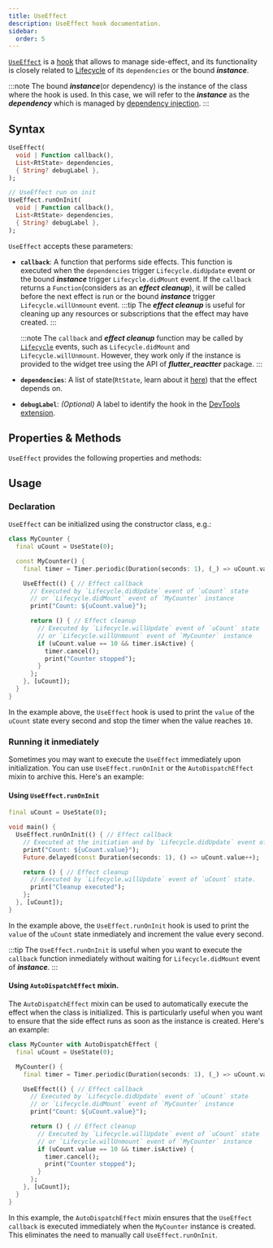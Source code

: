 ```yaml
---
title: UseEffect
description: UseEffect hook documentation.
sidebar:
  order: 5
---
```



<HT><a href="https://pub.dev/documentation/reactter/latest/reactter/UseEffect-class.html" target="_blank">`UseEffect`</a></HT> is a [hook](/reactter/core_concepts/hooks) that allows to manage side-effect, and its functionality is closely related to <HT>[Lifecycle](/reactter/core_concepts/lifecycle)</HT> of its `dependencies` or the bound **_instance_**.

:::note
The bound _**instance**_(or dependency) is the instance of the class where the hook is used.
In this case, we will refer to the _**instance**_ as the _**dependency**_ which is managed by [dependency injection](/reactter/core_concepts/dependency_injection).
:::

## Syntax

```dart showLineNumbers=false
UseEffect(
  void | Function callback(),
  List<RtState> dependencies,
  { String? debugLabel },
);

// UseEffect run on init
UseEffect.runOnInit(
  void | Function callback(),
  List<RtState> dependencies,
  { String? debugLabel },
);
```

<HT>`UseEffect`</HT> accepts these parameters:

- <HM>**`callback`**</HM>: A function that performs side effects. This function is executed when the `dependencies` trigger <HE>`Lifecycle.didUpdate`</HE> event or the bound _**instance**_ trigger <HE>`Lifecycle.didMount`</HE> event.
  If the `callback` returns a <HT>`Function`</HT>(considers as an _**effect cleanup**_), it will be called before the next effect is run or the bound _**instance**_ trigger <HE>`Lifecycle.willUnmount`</HE> event.
  :::tip
  The _**effect cleanup**_ is useful for cleaning up any resources or subscriptions that the effect may have created.
  :::

  :::note
  The <HM>`callback`</HM> and _**effect cleanup**_ function may be called by <HT>[`Lifecycle`](/reactter/core_concepts/lifecycle)</HT> events, such as <HE>`Lifecycle.didMount`</HE> and <HE>`Lifecycle.willUnmount`</HE>. However, they work only if the instance is provided to the widget tree using the API of _**flutter_reactter**_ package.
  :::
- **`dependencies`**: A list of state(<HT>`RtState`</HT>, learn about it [here](/reactter/core_concepts/state_management/#state)) that the effect depends on.
- **`debugLabel`**: *(Optional)* A label to identify the hook in the [DevTools extension](/reactter/devtools_extension).

## Properties & Methods

<HT>`UseEffect`</HT> provides the following properties and methods:

<StateMethodsLite/>

## Usage

### Declaration

<HT>`UseEffect`</HT> can be initialized using the constructor class, e.g.:

```dart collapse={1-6, 19-21} "UseEffect" "timer" /(uCount)(?!\u0060)/
class MyCounter {
  final uCount = UseState(0);

  const MyCounter() {
    final timer = Timer.periodic(Duration(seconds: 1), (_) => uCount.value++);

    UseEffect(() { // Effect callback
      // Executed by `Lifecycle.didUpdate` event of `uCount` state
      // or `Lifecycle.didMount` event of `MyCounter` instance
      print("Count: ${uCount.value}");

      return () { // Effect cleanup
        // Executed by `Lifecycle.willUpdate` event of `uCount` state
        // or `Lifecycle.willUnmount` event of `MyCounter` instance
        if (uCount.value == 10 && timer.isActive) {
          timer.cancel();
          print("Counter stopped");
        }
      };
    }, [uCount]);
  }
}
```

In the example above, the <HT>`UseEffect`</HT> hook is used to print the `value` of the `uCount` state every second and stop the timer when the value reaches <HN>`10`</HN>.

### Running it inmediately

Sometimes you may want to execute the <HT>`UseEffect`</HT> immediately upon initialization.
You can use <HM>`UseEffect.runOnInit`</HM> or the <HT>`AutoDispatchEffect`</HT> mixin to archive this.
Here's an example:

#### Using <HM>`UseEffect.runOnInit`</HM>

```dart collapse={1-3, 14-14} "UseEffect.runOnInit" /(uCount)(?!\u0060)/
final uCount = UseState(0);

void main() {
  UseEffect.runOnInit(() { // Effect callback
    // Executed at the initiation and by `Lifecycle.didUpdate` event of `uCount` state.
    print("Count: ${uCount.value}");
    Future.delayed(const Duration(seconds: 1), () => uCount.value++);

    return () { // Effect cleanup
      // Executed by `Lifecycle.willUpdate` event of `uCount` state.
      print("Cleanup executed");
    };
  }, [uCount]);
}
```

In the example above, the <HT>`UseEffect.runOnInit`</HT> hook is used to print the `value` of the `uCount` state inmediately and increment the value every second.

:::tip
The <HM>`UseEffect.runOnInit`</HM> is useful when you want to execute the <HM>`callback`</HM> function inmediately without waiting for <HE>`Lifecycle.didMount`</HE> event of _**instance**_.
:::

#### Using <HT>`AutoDispatchEffect`</HT> mixin.

The <HT>`AutoDispatchEffect`</HT> mixin can be used to automatically execute the effect when the class is initialized.
This is particularly useful when you want to ensure that the side effect runs as soon as the instance is created. Here's an example:

```dart collapse={1-3, 14-14} "AutoDispatchEffect" /(uCount)(?!\u0060)/
class MyCounter with AutoDispatchEffect {
  final uCount = UseState(0);

  MyCounter() {
    final timer = Timer.periodic(Duration(seconds: 1), (_) => uCount.value++);

    UseEffect(() { // Effect callback
      // Executed by `Lifecycle.didUpdate` event of `uCount` state
      // or `Lifecycle.didMount` event of `MyCounter` instance
      print("Count: ${uCount.value}");

      return () { // Effect cleanup
        // Executed by `Lifecycle.willUpdate` event of `uCount` state
        // or `Lifecycle.willUnmount` event of `MyCounter` instance
        if (uCount.value == 10 && timer.isActive) {
          timer.cancel();
          print("Counter stopped");
        }
      };
    }, [uCount]);
  }
}
```

In this example, the <HT>`AutoDispatchEffect`</HT> mixin ensures that the <HT>`UseEffect`</HT> <HM>`callback`</HM> is executed immediately when the <HT>`MyCounter`</HT> instance is created.
This eliminates the need to manually call <HM>`UseEffect.runOnInit`</HM>.